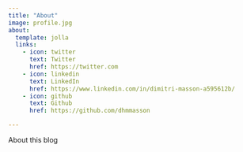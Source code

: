 ```yaml
---
title: "About"
image: profile.jpg
about:
  template: jolla
  links:
    - icon: twitter
      text: Twitter
      href: https://twitter.com
    - icon: linkedin
      text: LinkedIn
      href: https://www.linkedin.com/in/dimitri-masson-a595612b/
    - icon: github
      text: Github
      href: https://github.com/dhmmasson

---
```


About this blog
